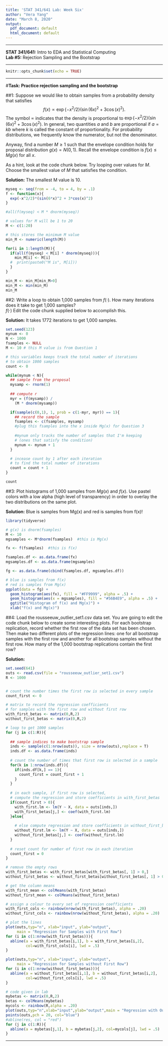 ```yaml
---
title: 'STAT 341/641 Lab: Week Six'
author: "Vera Yang"
date: "March 8, 2020"
output:
  pdf_document: default
  html_document: default
---
```

---

**STAT 341/641:**        Intro to EDA and Statistical Computing  
**Lab #5:**              Rejection Sampling and the Bootstrap  

* * *

```r
knitr::opts_chunk$set(echo = TRUE)
```

* * *

#**Task: Practice rejection sampling and the bootstrap**  


##1: Suppose we would like to obtain samples from a probability density that satisfies
$$f(x) \propto \exp\left\{-x^2/2 \right\}(\sin(6x)^2 + 3\cos(x)^2).$$
The symbol $\propto$ indicates that the density is proportional to $\exp\left\{-x^2/2 \right\}(\sin(6x)^2 + 3\cos(x)^2)$.  In general, two quantities $a$ and $b$ are proportional if $a = kb$ where $k$ is called the constant of proportionality.  For probability distributions, we frequently know the numerator, but not the denominator.  

Anyway, find a number $M \geq 1$ such that the envelope condition holds for proposal distribution $g(x) = N(0,1).$  Recall the envelope condition is $f(x) \leq M g(x)$ for all $x$.  

As a hint, look at the code chunk below.  Try looping over values for $M$.  Choose the smallest value of $M$ that satisfies the condition. 


**Solution:** The smallest M value is 10.
```r

myseq <- seq(from = -4, to = 4, by = .1)
f <- function(x){
  exp(-x^2/2)*(sin(6*x)^2 + 3*cos(x)^2)
}

#all(f(myseq) < M * dnorm(myseq))

# values for M will be 1 to 20
M <- c(1:20)

# this stores the minimum M value
min_M <- numeric(length(M))

for(i in 1:length(M)){
  if(all(f(myseq) < M[i] * dnorm(myseq))){
    min_M[i] <- M[i]
  #  print(paste0("M is", M[i]))
  }
}

min_M <- min_M[min_M>0]
min_M <- min(min_M)
min_M
```

##2: Write a loop to obtain 1,000 samples from $f(\cdot)$.  How many iterations does it take to get 1,000 samples?  
$f(\cdot)$
Edit the code chunk supplied below to accomplish this.

**Solution:**  It takes 1772 iterations to get 1,000 samples.
```r
set.seed(123)
mynum <- 0
N <- 1000
fsamples <- NULL
M <- 10 # this M value is from Question 1

# this variables keeps track the total number of iterations
# to obtain 1000 samples
count <- 0

while(mynum < N){
  ## sample from the proposal
  mysamp <- rnorm(1)
  
  ## compute r
  myr = (f(mysamp)) / 
    (M * dnorm(mysamp))

  if(sample(c(0,1), 1, prob = c(1-myr, myr)) == 1){
    ## record the sample
    fsamples <- c(fsamples, mysamp) 
    #plug this fsamples into the x inside Mg(x) for Question 3
    
    #mynum only tracks the number of samples that I'm keeping 
    # (ones that satisfy the condition)
    mynum <- mynum + 1 
  }

  # incease count by 1 after each iteration 
  # to find the total number of iterations
  count = count + 1
}

count

```

##3: Plot histograms of 1,000 samples from $Mg(x)$ and $f(x)$.  Use pastel colors with a low alpha (high level of transparency) in order to overlay the two distributions on the same plot.

**Solution:**  Blue is samples from Mg(x) and red is samples from f(x)!
```r
library(tidyverse)

# g(x) is dnorm(fsamples)
M <- 10
mgsamples <- M*dnorm(fsamples)  #this is Mg(x)

fx <- f(fsamples)  #this is f(x)

fsamples.df <- as.data.frame(fx)
mgsamples.df <- as.data.frame(mgsamples)

fg <- as.data.frame(cbind(fsamples.df, mgsamples.df))

# blue is samples from f(x)
# red is samples from Mg(x)
ggplot(data = fg) +
  geom_histogram(aes(fx), fill = "#FF9999", alpha = .5) +
  geom_histogram(aes(x = mgsamples), fill = "#56B4E9", alpha = .5) +
  ggtitle("Histogram of f(x) and Mg(x)") +
  xlab("f(x) and Mg(x)")
```

##4: Load the rousseeuw_outlier_set1.csv data set.  You are going to edit the code chunk below to create some interesting plots. For each bootstrap replication, record whether the first row of the data set has been chosen.  Then make two different plots of the regression lines:  one for all bootstrap samples with the first row and another for all bootstrap samples without the first row.  How many of the 1,000 bootstrap replications contain the first row?

**Solution:**  
```r
set.seed(641)
outs <- read.csv(file = "rousseeuw_outlier_set1.csv")
R <- 1000


# count the number times the first row is selected in every sample
count_first <- 0  

# matrix to record the regression coefficients
# for samples with the first row and without first row
with_first_betas <- matrix(0,R,2)
without_first_betas <- matrix(0,R,2)

# loop to get 1000 samples
for (j in c(1:R)){
  
  ## sample indices to make bootstrap sample
  inds <- sample(c(1:nrow(outs)), size = nrow(outs),replace = T)
  inds.df <- as.data.frame(inds)
  
  # count the number of times that first row is selected in a sample
  for(k in 1:nrow(inds.df)){
    if(inds.df[k,] == 1){
      count_first = count_first + 1
    }
  }
  
  # in each sample, if first row is selected,
  # compute the regression and store coefficients in with_first_betas
  if(count_first > 0){
    with_first.lm <- lm(Y ~ X, data = outs[inds,])
    with_first_betas[j,] <- coef(with_first.lm)
  }else{
    
    # else compute regression and store coefficients in without_first_betas
    without_first.lm <- lm(Y ~ X, data = outs[inds,])
    without_first_betas[j,] <- coef(without_first.lm)
  }
  
  # reset count for number of first row in each iteration
  count_first = 0
}

# remove the empty rows 
with_first_betas <- with_first_betas[with_first_betas[, 1] > 0,]
without_first_betas <- without_first_betas[without_first_betas[, 1] > 0, ]

# get the column means
with_first_mean <- colMeans(with_first_betas)
without_first_mean <- colMeans(without_first_betas)

# assign a colour to every set of regression coefficients
with_first_cols <- rainbow(nrow(with_first_betas), alpha = .20)
without_first_cols <- rainbow(nrow(without_first_betas), alpha = .20)

# plot the lines
plot(outs,typ="n", xlab="input", ylab="output",
     main = "Regression for Samples with First Row")
for (i in c(1:nrow(with_first_betas))){
  abline(a = with_first_betas[i,1], b = with_first_betas[i,2], 
         col=with_first_cols[i], lwd = .5)
}

plot(outs,typ="n", xlab="input", ylab="output",
     main = "Regression for Samples without First Row")
for (i in c(1:nrow(without_first_betas))){
  abline(a = without_first_betas[i,1], b = without_first_betas[i,2], 
         col=without_first_cols[i], lwd = .5)
}

```

```r
# code given in lab
mybetas <- matrix(0,R,2)
betas <- colMeans(mybetas)
mycols <- rainbow(R,alpha = .20)
plot(outs,typ="n",xlab="input",ylab="output",main = "Regression with Outliers")
points(outs,pch = 20, col="blue")
#abline(res, col = "red")
for (j in c(1:R)){
  abline(a = mybetas[j,1], b = mybetas[j,2], col=mycols[j], lwd = .5)
}
```


* * *
